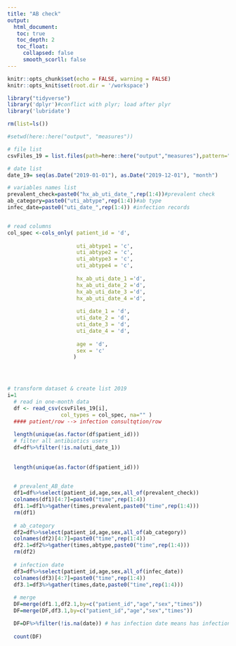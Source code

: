 ```yaml
---
title: "AB check"
output: 
  html_document:
   toc: true
   toc_depth: 2
   toc_float:
     collapsed: false
     smooth_scorll: false
---
```


```r
knitr::opts_chunk$set(echo = FALSE, warning = FALSE)
knitr::opts_knit$set(root.dir = '/workspace')
```

```r
library("tidyverse") 
library('dplyr')#conflict with plyr; load after plyr
library('lubridate')

rm(list=ls())

#setwd(here::here("output", "measures"))

# file list
csvFiles_19 = list.files(path=here::here("output","measures"),pattern="input_infection_abtype_2019", full.names = FALSE)

# date list
date_19= seq(as.Date("2019-01-01"), as.Date("2019-12-01"), "month")

# variables names list
prevalent_check=paste0("hx_ab_uti_date_",rep(1:4))#prevalent check
ab_category=paste0("uti_abtype",rep(1:4))#ab type
infec_date=paste0("uti_date_",rep(1:4)) #infection records


# read columns
col_spec <-cols_only( patient_id = 'd',
                    
                      uti_abtype1 = 'c',
                      uti_abtype2 = 'c',
                      uti_abtype3 = 'c',
                      uti_abtype4 = 'c',
                      
                      hx_ab_uti_date_1 ='d',
                      hx_ab_uti_date_2 ='d',
                      hx_ab_uti_date_3 ='d',
                      hx_ab_uti_date_4 ='d',
                      
                      uti_date_1 = 'd',
                      uti_date_2 = 'd',
                      uti_date_3 = 'd',
                      uti_date_4 = 'd',
                      
                      age = 'd',
                      sex = 'c'
                     )
                    



# transform dataset & create list 2019
i=1
  # read in one-month data
  df <- read_csv(csvFiles_19[i],
                 col_types = col_spec, na="" )
  #### patient/row --> infection consultqtion/row
  
  length(unique(as.factor(df$patient_id)))
  # filter all antibiotics users
  df=df%>%filter(!is.na(uti_date_1))
  
  
  length(unique(as.factor(df$patient_id)))

  
  # prevalent_AB_date
  df1=df%>%select(patient_id,age,sex,all_of(prevalent_check))
  colnames(df1)[4:7]=paste0("time",rep(1:4))
  df1.1=df1%>%gather(times,prevalent,paste0("time",rep(1:4)))
  rm(df1)
  
  # ab_category 
  df2=df%>%select(patient_id,age,sex,all_of(ab_category))
  colnames(df2)[4:7]=paste0("time",rep(1:4))
  df2.1=df2%>%gather(times,abtype,paste0("time",rep(1:4)))
  rm(df2)
  
  # infection date
  df3=df%>%select(patient_id,age,sex,all_of(infec_date))
  colnames(df3)[4:7]=paste0("time",rep(1:4))
  df3.1=df3%>%gather(times,date,paste0("time",rep(1:4)))
  
  # merge
  DF=merge(df1.1,df2.1,by=c("patient_id","age","sex","times"))
  DF=merge(DF,df3.1,by=c("patient_id","age","sex","times"))

  DF=DF%>%filter(!is.na(date)) # has infection date means has infection
  
  count(DF)






```

